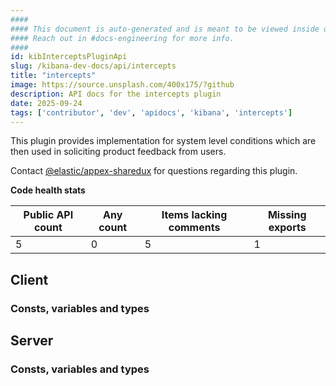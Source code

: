 ```yaml
---
####
#### This document is auto-generated and is meant to be viewed inside our experimental, new docs system.
#### Reach out in #docs-engineering for more info.
####
id: kibInterceptsPluginApi
slug: /kibana-dev-docs/api/intercepts
title: "intercepts"
image: https://source.unsplash.com/400x175/?github
description: API docs for the intercepts plugin
date: 2025-09-24
tags: ['contributor', 'dev', 'apidocs', 'kibana', 'intercepts']
---
```


This plugin provides implementation for system level conditions which are then used in soliciting product feedback from users.

Contact [@elastic/appex-sharedux](https://github.com/orgs/elastic/teams/appex-sharedux) for questions regarding this plugin.

**Code health stats**

| Public API count  | Any count | Items lacking comments | Missing exports |
|-------------------|-----------|------------------------|-----------------|
| 5 | 0 | 5 | 1 |

## Client

### Consts, variables and types
<DocDefinitionList data={interceptsObj.client.misc}/>

## Server

### Consts, variables and types
<DocDefinitionList data={interceptsObj.server.misc}/>

